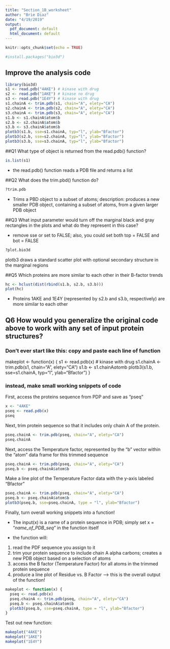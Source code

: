 ```yaml
---
title: "Section_1B_worksheet"
author: "Brie Diaz"
date: "4/19/2019"
output:
  pdf_document: default
  html_document: default
---
```


```r
knitr::opts_chunk$set(echo = TRUE)
```

```r
#install.packages("bio3d")
```

## Improve the analysis code 

```r
library(bio3d)
s1 <- read.pdb("4AKE") # kinase with drug
s2 <- read.pdb("1AKE") # kinase no drug
s3 <- read.pdb("1E4Y") # kinase with drug
s1.chainA <- trim.pdb(s1, chain="A", elety="CA")
s2.chainA <- trim.pdb(s2, chain="A", elety="CA")
s3.chainA <- trim.pdb(s3, chain="A", elety="CA")
s1.b <- s1.chainA$atom$b
s2.b <- s2.chainA$atom$b
s3.b <- s3.chainA$atom$b
plotb3(s1.b, sse=s1.chainA, typ="l", ylab="Bfactor")
plotb3(s2.b, sse=s2.chainA, typ="l", ylab="Bfactor")
plotb3(s3.b, sse=s3.chainA, typ="l", ylab="Bfactor")
```

##Q1 What type of object is returned from the read.pdb() function?

```r
is.list(s1)
```
- the read.pdb() function reads a PDB file and returns a list 


##Q2 What does the trim.pbd() function do?

```r
?trim.pdb
```
- Trims a PBD object to a subset of atoms; description: produces a new smaller PDB object, containing a subset of atoms, from a given larger PDB object 
 
 
##Q3 What input parameter would turn off the marginal black and gray rectangles in the plots and what do they represent in this case? 

- remove sse or set to FALSE; also, you could set both top = FALSE and bot = FALSE 

```r
?plot.bio3d
```

plotb3 draws a standard scatter plot with optional secondary structure in the marginal regions







##Q5 Which proteins are more similar to each other in their B-factor trends
```r
hc <- hclust(dist(rbind(s1.b, s2.b, s3.b)))
plot(hc)
```

 - Proteins 1AKE and 1E4Y (represented by s2.b and s3.b, respectively) are more similar to each other


## Q6 How would you generalize the original code above to work with any set of input protein structures?


### Don't ever start like this: copy and paste each line of function
makeplot <- function(x) {
s1 <- read.pdb(x) # kinase with drug
s1.chainA <- trim.pdb(s1, chain="A", elety="CA")
s1.b <- s1.chainA$atom$b
plotb3(s1.b, sse=s1.chainA, typ="l", ylab="Bfactor")
}


### instead, make small working snippets of code
First, access the proteins sequence from PDP and save as "pseq"
```r
x <- "4AKE"
pseq <- read.pdb(x)
pseq

```


Next, trim protein sequence so that it includes only chain A of the protein. 
```r
pseq.chainA <- trim.pdb(pseq, chain="A", elety="CA")
pseq.chainA
```

Next, access the Temperature factor, represented by the "b" vector within the "atom" data frame for this trimmed sequence 

```r
pseq.chainA <- trim.pdb(pseq, chain="A", elety="CA")
pseq.b <- pseq.chainA$atom$b

```


Make a line plot of the Temperature Factor data with the y-axis labeled "Bfactor"


```r
pseq.chainA <- trim.pdb(pseq, chain="A", elety="CA")
pseq.b <- pseq.chainA$atom$b
plotb3(pseq.b, sse=pseq.chainA, type = "l", ylab="Bfactor")
```



Finally, turn overall working snippets into a function!

- The input(x) is a name of a protein sequence in PDB; simply set x = "*name_of_PDB_seq*" in the function itself

- the function will:
1. read the PDF sequence you assign to it
2. trim your protein sequence to include chain A alpha carbons; creates a new PDB object based on a selection of atoms
3. access the B factor (Temperature Factor) for all atoms in the trimmed protein sequence
4. produce a line plot of Residue vs. B Factor --> this is the overall output of the function!



```r
makeplot <- function(x) {
  pseq <- read.pdb(x)
  pseq.chainA <- trim.pdb(pseq, chain="A", elety="CA")
  pseq.b <- pseq.chainA$atom$b
  plotb3(pseq.b, sse=pseq.chainA, type = "l", ylab="Bfactor")
}
```


Test out new function: 

```r
makeplot("4AKE")
makeplot("1AKE")
makeplot("1E4Y")
```













